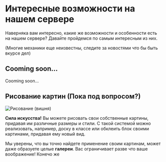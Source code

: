 # Интересные возможности на нашем сервере

Наверняка вам интересно, какие же возможности и особенности есть на нашем сервере? Давайте пройдемся по самым интересным из них.

(Многие механики еще неизвестны, следите за новостями что бы быть вкурсе дел)

## Cooming soon...

Cooming soon...



## Рисование картин (Пока под вопросом?)

![Рисование (вишня)](/assets/cherrypaint.png)


**Сила искусства!** Вы можете рисовать свои собственные картины, придавая им различные размеры и стили. С такой системой можно реализовать, например, доску в классе или обклеить блок своими картинами, придавая ему новый вид.

Мы уверены, что вы точно найдете применение своим картинам, может даже образуете целые **галереи**. Вас ограничивает разве что ваше воображение!
Конечо же 
